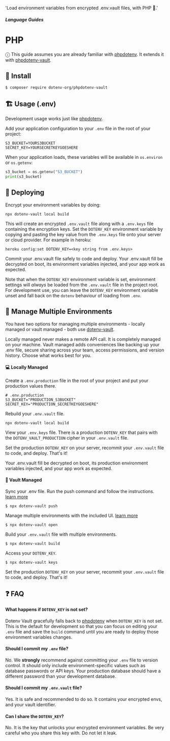   'Load environment variables from encrypted .env.vault files, with PHP 🐘.'

##### Language Guides
# PHP

ⓘ This guide assumes you are already familiar with <a href="https://github.com/vlucas/phpdotenv">phpdotenv</a>. It extends it with <a href="https://github.com/dotenv-org/phpdotenv-vault">phpdotenv-vault</a>.

## 🌱 Install

```shell
$ composer require dotenv-org/phpdotenv-vault
```

## 🏗️ Usage (.env)

Development usage works just like [phpdotenv](https://github.com/vlucas/phpdotenv).

Add your application configuration to your `.env` file in the root of your project:

```shell
S3_BUCKET=YOURS3BUCKET
SECRET_KEY=YOURSECRETKEYGOESHERE
```

When your application loads, these variables will be available in `os.environ` or `os.getenv`:

```python
s3_bucket = os.getenv("S3_BUCKET")
print(s3_bucket)
```

## 🚀 Deploying

Encrypt your environment variables by doing:

```shell
npx dotenv-vault local build
```

This will create an encrypted `.env.vault` file along with a `.env.keys` file containing the encryption keys. Set the `DOTENV_KEY` environment variable by copying and pasting the key value from the `.env.keys` file onto your server or cloud provider. For example in heroku:

```shell
heroku config:set DOTENV_KEY=<key string from .env.keys>
```

Commit your .env.vault file safely to code and deploy. Your .env.vault fill be decrypted on boot, its environment variables injected, and your app work as expected.

Note that when the `DOTENV_KEY` environment variable is set, environment settings will *always* be loaded from the `.env.vault` file in the project root. For development use, you can leave the `DOTENV_KEY` environment variable unset and fall back on the `dotenv` behaviour of loading from `.env`.

## 🌴 Manage Multiple Environments

You have two options for managing multiple environments - locally managed or vault managed - both use [dotenv-vault](https://github.com/dotenv-org/dotenv-vault).

Locally managed never makes a remote API call. It is completely managed on your machine. Vault managed adds conveniences like backing up your .env file, secure sharing across your team, access permissions, and version history. Choose what works best for you.

#### 💻 Locally Managed

Create a `.env.production` file in the root of your project and put your production values there.

```shell
# .env.production
S3_BUCKET="PRODUCTION_S3BUCKET"
SECRET_KEY="PRODUCTION_SECRETKEYGOESHERE"
```

Rebuild your `.env.vault` file.

```shell
npx dotenv-vault local build
```

View your `.env.keys` file. There is a production `DOTENV_KEY` that pairs with the `DOTENV_VAULT_PRODUCTION` cipher in your `.env.vault` file.

Set the production `DOTENV_KEY` on your server, recommit your `.env.vault` file to code, and deploy. That's it!

Your .env.vault fill be decrypted on boot, its production environment variables injected, and your app work as expected.

#### 🔐 Vault Managed

Sync your .env file. Run the push command and follow the instructions. [learn more](/docs/sync/quickstart)

```
$ npx dotenv-vault push
```

Manage multiple environments with the included UI. [learn more](/docs/tutorials/environments)

```
$ npx dotenv-vault open
```

Build your `.env.vault` file with multiple environments.

```
$ npx dotenv-vault build
```

Access your `DOTENV_KEY`.

```
$ npx dotenv-vault keys
```

Set the production `DOTENV_KEY` on your server, recommit your `.env.vault` file to code, and deploy. That's it!

## ❓ FAQ

#### What happens if `DOTENV_KEY` is not set?

Dotenv Vault gracefully falls back to [phpdotenv](https://github.com/vlucas/phpdotenv) when `DOTENV_KEY` is not set. This is the default for development so that you can focus on editing your `.env` file and save the `build` command until you are ready to deploy those environment variables changes.

#### Should I commit my `.env` file?

No. We **strongly** recommend against committing your `.env` file to version control. It should only include environment-specific values such as database passwords or API keys. Your production database should have a different password than your development database.

#### Should I commit my `.env.vault` file?

Yes. It is safe and recommended to do so. It contains your encrypted envs, and your vault identifier.

#### Can I share the `DOTENV_KEY`?

No. It is the key that unlocks your encrypted environment variables. Be very careful who you share this key with. Do not let it leak.

